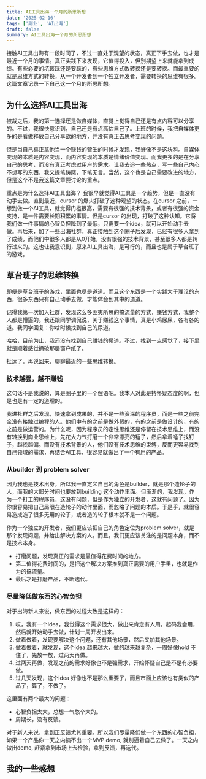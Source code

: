 ```yaml
---
title: AI工具出海一个月的所思所想
date: '2025-02-16'
tags: ['副业', 'AI出海']
draft: false
summary: AI工具出海一个月的所思所想
---
```



接触AI工具出海有一段时间了，不过一直处于观望的状态，真正下手去做，也才是最近一个月的事情。真正实践下来发现，它值得投入，但别期望上来就能拿到成绩。有些必要的坑该踩还是要踩的，有些思维方式改转换还是要转换。而最重要的就是思维方式的转换，从一个开发者到一个独立开发者，需要转换的思维有很多。这篇文章记录一下自己这一个月的所思所想。

## 为什么选择AI工具出海

被裁之后，我的第一选择还是做自媒体，直觉上觉得自己还是有点内容可以分享的。不过，我很快意识到，自己还是有点高估自己了。上班的时候，我把自媒体更多的是看做释放自己分享欲的地方，并没有真正去思考变现的问题。

但是当自己真正拿他当一个赚钱的营生的时候才发现，我好像不是这块料。自媒体变现的本质是内容变现，而内容变现的本质是情绪价值变现。而我更多的是在分享自己的思考，而没有真正考虑过用户的需求。让我去追一些热点，写一些自己内心不想写的东西，我又提笔踌躇，下笔无言。当然，这个也是自己需要改进的地方，但是这个不是我这篇文章要讨论的重点。

重点是为什么选择AI工具出海？ 我很早就觉得AI工具是一个趋势，但是一直没有动手去做。直到最近，cursor 的爆火打破了这种观望的状态。在cursor 之前，一想到做一个AI工具，就觉得门槛很高，需要有很强的技术背景，或者有很强的资金支持，是一件需要长期积累的事情。但是cursor 的出现，打破了这种认知。它将我们做一件事情的心智负担降到了最低，只需要一个idea，就可以开始动手去做。再后来，加了一些出海社群，真正接触到这个圈子后发现，已经有很多人拿到了成绩，而他们中很多人都是从0开始，没有很强的技术背景，甚至很多人都是转行过来的。这也让我意识到，原来AI工具出海，是可行的，而且也是属于草台班子的游戏。



## 草台班子的思维转换

即便是草台班子的游戏，里面也尽是道道。而且这个东西是一个实践大于理论的东西，很多东西只有自己动手去做，才能体会到其中的道道。

记得我第一次加入社群，发现这么多匪夷所思的搞流量的方式，赚钱方式，我整个人都是懵逼的。我还跟同学调侃说，关于赚钱这个事情，真是小鸡尿尿，各有各的道。我同学回复：你啥时候找到自己的尿道。

哈哈，目前为止，我还没有找到自己赚钱的尿道。不过，找到一点感觉了，接下里就是顺着感觉捅破那层窗户纸了。

扯远了，再说回来，聊聊最近的一些思维转换。

### 技术越强，越不赚钱

这句话不是我说的，算是圈子里的一个俚语吧。我本人对此是持怀疑态度的啊，但是也是有一定的道理的。

我进社群之后发现，快速拿到成果的，并不是一些资深的程序员，而是一些之前完全没有接触过编程的人。他们中有的之前是做外贸的，有的之前是做设计的，有的之前是做运营的。为什么呢，因为程序员的定性思维还是停留在技术思维上，而没有转换到商业思维上，先花大力气打磨一个非常漂亮的锤子，然后拿着锤子找钉子，越找越偏。而没有技术背景的人，他们没有技术思维的束缚，反而更容易找到自己领域的需求，再结合AI工具，很容易就做出了一个有用的产品。

### 从builder 到 problem solver

因为我也是技术出身，所以我一直定义自己的角色是builder，就是那个造轮子的人，而我的大部分时间也要放到building 这个动作里面。但渐渐的，我发现，作为一个打工的程序员，这没有问题，但是作为独立的开发者，这就有问题了。因为你很容易把自己局限在造轮子的动作里面，而忽略了问题的本质。于是乎，就很容易造成造了很多无用的轮子，或者造的轮子根本就不是一个问题。

作为一个独立的开发者，我们更应该把自己的角色定位为problem solver，就是那个发现问题，并给出解决方案的人。而且，我们更应该关注的是问题本身，而不是技术本身。

- 打磨问题，发现真正的需求是最值得花费时间的地方。
- 第二值得花费时间的，是把这个解决方案推到真正需要的用户手里，也就是作为的搞流量。
- 最后才是打磨产品，不断迭代。

### 尽量降低做东西的心智负担

对于出海新人来说，做东西的过程大致是这样的：

1. 哎，我有一个idea，我觉得这个需求很大，做出来肯定有人用，起码我会用，然后就开始动手去做，计划一周开发出来。
2. 做着做着，发现要解决这个问题，还有其他场景，然后又加其他场景。
3. 做着做着，就发现，这个idea 越来越大，做的越来越复杂，一周好像hold 不住了，先放一放，过两天再做。
4. 过两天再做，发现之前的需求好像也不是强需求，开始怀疑自己是不是有必要做。
5. 过几天发现，这个idea 好像也不是那么重要了，而且市面上应该也有类似的产品了，算了，不做了。


这里面有两个最大的问题：

- 心智负担太大，总想一气憋个大的。
- 周期长，没有反馈。

对于新人来说，拿到正反馈尤其重要。所以我们尽量降低做一个东西的心智负担，如果一个产品你一天之内搞不出一个MVP demo, 就别逼着自己去做了。一天之内做出demo, 赶紧拿到市场上去检验，拿到反馈，再迭代。















































## 我的一些感想











